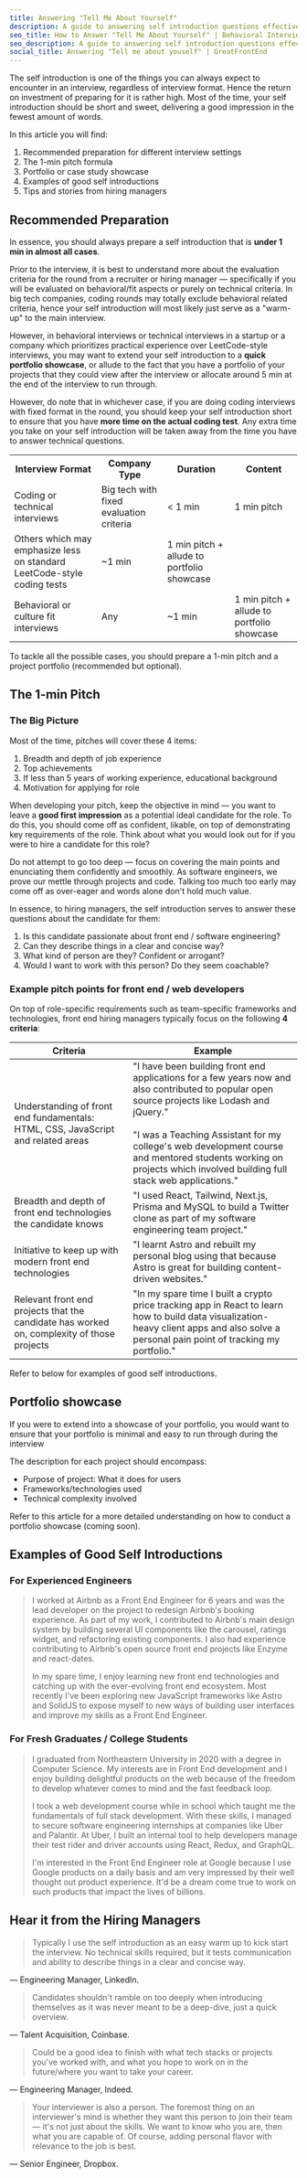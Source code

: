 ```yaml
---
title: Answering "Tell Me About Yourself"
description: A guide to answering self introduction questions effectively in different interview contexts, for front end engineers.
seo_title: How to Answer "Tell Me About Yourself" | Behavioral Interviews
seo_description: A guide to answering self introduction questions effectively in different interview contexts, for front end engineers. Written by ex-interviewers at Big Tech.
social_title: Answering "Tell me about youself" | GreatFrontEnd
---
```


The self introduction is one of the things you can always expect to encounter in an interview, regardless of interview format. Hence the return on investment of preparing for it is rather high. Most of the time, your self introduction should be short and sweet, delivering a good impression in the fewest amount of words.

In this article you will find:

1. Recommended preparation for different interview settings
1. The 1-min pitch formula
1. Portfolio or case study showcase
1. Examples of good self introductions
1. Tips and stories from hiring managers

## Recommended Preparation

In essence, you should always prepare a self introduction that is **under 1 min in almost all cases**.

Prior to the interview, it is best to understand more about the evaluation criteria for the round from a recruiter or hiring manager — specifically if you will be evaluated on behavioral/fit aspects or purely on technical criteria. In big tech companies, coding rounds may totally exclude behavioral related criteria, hence your self introduction will most likely just serve as a "warm-up" to the main interview.

However, in behavioral interviews or technical interviews in a startup or a company which prioritizes practical experience over LeetCode-style interviews, you may want to extend your self introduction to a **quick portfolio showcase**, or allude to the fact that you have a portfolio of your projects that they could view after the interview or allocate around 5 min at the end of the interview to run through.

However, do note that in whichever case, if you are doing coding interviews with fixed format in the round, you should keep your self introduction short to ensure that you have **more time on the actual coding test**. Any extra time you take on your self introduction will be taken away from the time you have to answer technical questions.

<table>
  <tbody>
  <tr>
    <th>Interview Format</th>
    <th>Company Type</th>
    <th>Duration</th>
    <th>Content</th>
  </tr>
  <tr>
    <td rowSpan={2}>Coding or technical interviews</td>
    <td>Big tech with fixed evaluation criteria</td>
    <td>< 1 min</td>
    <td>1 min pitch</td>
  </tr>
  <tr>
    <td className="px-2">Others which may emphasize less on standard LeetCode-style coding tests</td>
    <td>~1 min</td>
    <td>1 min pitch + allude to portfolio showcase</td>
  </tr>
  <tr>
    <td>Behavioral or culture fit interviews</td>
    <td>Any</td>
    <td>~1 min</td>
    <td>1 min pitch + allude to portfolio showcase</td>
  </tr>
  </tbody>
</table>

To tackle all the possible cases, you should prepare a 1-min pitch and a project portfolio (recommended but optional).

## The 1-min Pitch

### The Big Picture

Most of the time, pitches will cover these 4 items:

1. Breadth and depth of job experience
1. Top achievements
1. If less than 5 years of working experience, educational background
1. Motivation for applying for role

When developing your pitch, keep the objective in mind — you want to leave a **good first impression** as a potential ideal candidate for the role. To do this, you should come off as confident, likable, on top of demonstrating key requirements of the role. Think about what you would look out for if you were to hire a candidate for this role?

Do not attempt to go too deep — focus on covering the main points and enunciating them confidently and smoothly. As software engineers, we prove our mettle through projects and code. Talking too much too early may come off as over-eager and words alone don't hold much value.

In essence, to hiring managers, the self introduction serves to answer these questions about the candidate for them:

1. Is this candidate passionate about front end / software engineering?
1. Can they describe things in a clear and concise way?
1. What kind of person are they? Confident or arrogant?
1. Would I want to work with this person? Do they seem coachable?

### Example pitch points for front end / web developers

On top of role-specific requirements such as team-specific frameworks and technologies, front end hiring managers typically focus on the following **4 criteria**:

| Criteria | Example |
| --- | --- |
| Understanding of front end fundamentals: HTML, CSS, JavaScript and related areas | "I have been building front end applications for a few years now and also contributed to popular open source projects like Lodash and jQuery." <br/><br/>"I was a Teaching Assistant for my college's web development course and mentored students working on projects which involved building full stack web applications." |
| Breadth and depth of front end technologies the candidate knows | "I used React, Tailwind, Next.js, Prisma and MySQL to build a Twitter clone as part of my software engineering team project." |
| Initiative to keep up with modern front end technologies | "I learnt Astro and rebuilt my personal blog using that because Astro is great for building content-driven websites." |
| Relevant front end projects that the candidate has worked on, complexity of those projects | "In my spare time I built a crypto price tracking app in React to learn how to build data visualization-heavy client apps and also solve a personal pain point of tracking my portfolio." |

Refer to below for examples of good self introductions.

## Portfolio showcase

If you were to extend into a showcase of your portfolio, you would want to ensure that your portfolio is minimal and easy to run through during the interview

The description for each project should encompass:

- Purpose of project: What it does for users
- Frameworks/technologies used
- Technical complexity involved

Refer to this article for a more detailed understanding on how to conduct a portfolio showcase (coming soon).

## Examples of Good Self Introductions

### For Experienced Engineers

> I worked at Airbnb as a Front End Engineer for 6 years and was the lead developer on the project to redesign Airbnb's booking experience. As part of my work, I contributed to Airbnb's main design system by building several UI components like the carousel, ratings widget, and refactoring existing components. I also had experience contributing to Airbnb's open source front end projects like Enzyme and react-dates.
>
> In my spare time, I enjoy learning new front end technologies and catching up with the ever-evolving front end ecosystem. Most recently I've been exploring new JavaScript frameworks like Astro and SolidJS to expose myself to new ways of building user interfaces and improve my skills as a Front End Engineer.

### For Fresh Graduates / College Students

> I graduated from Northeastern University in 2020 with a degree in Computer Science. My interests are in Front End development and I enjoy building delightful products on the web because of the freedom to develop whatever comes to mind and the fast feedback loop.
>
> I took a web development course while in school which taught me the fundamentals of full stack development. With these skills, I managed to secure software engineering internships at companies like Uber and Palantir. At Uber, I built an internal tool to help developers manage their test rider and driver accounts using React, Redux, and GraphQL.
>
> I'm interested in the Front End Engineer role at Google because I use Google products on a daily basis and am very impressed by their well thought out product experience. It'd be a dream come true to work on such products that impact the lives of billions.

## Hear it from the Hiring Managers

> Typically I use the self introduction as an easy warm up to kick start the interview. No technical skills required, but it tests communication and ability to describe things in a clear and concise way.

— Engineering Manager, LinkedIn.

> Candidates shouldn't ramble on too deeply when introducing themselves as it was never meant to be a deep-dive, just a quick overview.

— Talent Acquisition, Coinbase.

> Could be a good idea to finish with what tech stacks or projects you've worked with, and what you hope to work on in the future/where you want to take your career.

— Engineering Manager, Indeed.

> Your interviewer is also a person. The foremost thing on an interviewer's mind is whether they want this person to join their team — it's not just about the skills. We want to know who you are, then what you are capable of. Of course, adding personal flavor with relevance to the job is best.

— Senior Engineer, Dropbox.
